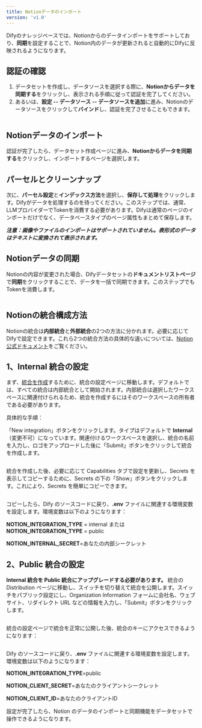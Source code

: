 ```yaml
---
title: Notionデータのインポート
version: 'v1.0'
---
```


Difyのナレッジベースでは、Notionからのデータインポートをサポートしており、**同期**を設定することで、Notion内のデータが更新されると自動的にDifyに反映されるようになります。

## 認証の確認

1. データセットを作成し、データソースを選択する際に、**Notionからデータを同期する**をクリックし、表示される手順に従って認証を完了してください。
2. あるいは、**設定 -- データソース -- データソースを追加**に進み、Notionのデータソースをクリックして**バインド**し、認証を完了させることもできます。

<Frame caption="Notionをバインド">
  <img src="../../../img/binding-notion (1).png" alt="" />
</Frame>

## Notionデータのインポート

認証が完了したら、データセット作成ページに進み、**Notionからデータを同期する**をクリックし、インポートするページを選択します。

## パーセルとクリーンナップ

次に、**パーセル設定**と**インデックス方法**を選択し、**保存して処理**をクリックします。Difyがデータを処理するのを待ってください。このステップでは、通常、LLMプロバイダーでTokenを消費する必要があります。Difyは通常のページのインポートだけでなく、データベースタイプのページ属性もまとめて保存します。

_**注意：画像やファイルのインポートはサポートされていません。表形式のデータはテキストに変換されて表示されます。**_

## Notionデータの同期

Notionの内容が変更された場合、Difyデータセットの**ドキュメントリストページ**で**同期**をクリックすることで、データを一括で同期できます。このステップでもTokenを消費します。

<Frame caption="Notionコンテンツの同期">
  <img src="../../../img/sync-notion (1).png" alt="" />
</Frame>

## Notionの統合構成方法

Notionの統合は**内部統合**と**外部統合**の2つの方法に分かれます。必要に応じてDifyで設定できます。これら2つの統合方法の具体的な違いについては、[Notion公式ドキュメント](https://developers.notion.com/docs/authorization)をご覧ください。

## 1、**Internal 統合の設定**

まず、[統合を作成](https://www.notion.so/my-integrations)するために、統合の設定ページに移動します。デフォルトでは、すべての統合は内部統合として開始されます。内部統合は選択したワークスペースに関連付けられるため、統合を作成するにはそのワークスペースの所有者である必要があります。

具体的な手順：

「New integration」ボタンをクリックします。タイプはデフォルトで **Internal**（変更不可）になっています。関連付けるワークスペースを選択し、統合の名前を入力し、ロゴをアップロードした後に「Submit」ボタンをクリックして統合を作成します。

<Frame caption="">
  <img src="../../../img/integrate-notion-1.png" alt="" />
</Frame>

統合を作成した後、必要に応じて Capabilities タブで設定を更新し、Secrets を表示してコピーするために、Secrets の下の「Show」ボタンをクリックします。これにより、Secrets を簡単にコピーできます。

<Frame>
  <img src="../../../img/notion-secret.png" alt="" />
</Frame>

コピーしたら、Dify のソースコードに戻り、**.env** ファイルに関連する環境変数を設定します。環境変数は以下のようになります：

**NOTION\_INTEGRATION\_TYPE** = internal または **NOTION\_INTEGRATION\_TYPE** = public

**NOTION\_INTERNAL\_SECRET**=あなたの内部シークレット

## 2、**Public 統合の設定**

**Internal 統合を Public 統合にアップグレードする必要があります。** 統合の Distribution ページに移動し、スイッチを切り替えて統合を公開します。スイッチをパブリック設定にし、Organization Information フォームに会社名、ウェブサイト、リダイレクト URL などの情報を入力し、「Submit」ボタンをクリックします。

<Frame caption="">
  <img src="../../../img/public-integration.png" alt="" />
</Frame>

統合の設定ページで統合を正常に公開した後、統合のキーにアクセスできるようになります：

<Frame caption="">
  <img src="../../../img/notion-public-secret.png" alt="" />
</Frame>

Dify のソースコードに戻り、**.env** ファイルに関連する環境変数を設定します。環境変数は以下のようになります：

**NOTION\_INTEGRATION\_TYPE**=public

**NOTION\_CLIENT\_SECRET**=あなたのクライアントシークレット

**NOTION\_CLIENT\_ID**=あなたのクライアントID

設定が完了したら、Notion のデータのインポートと同期機能をデータセットで操作できるようになります。
